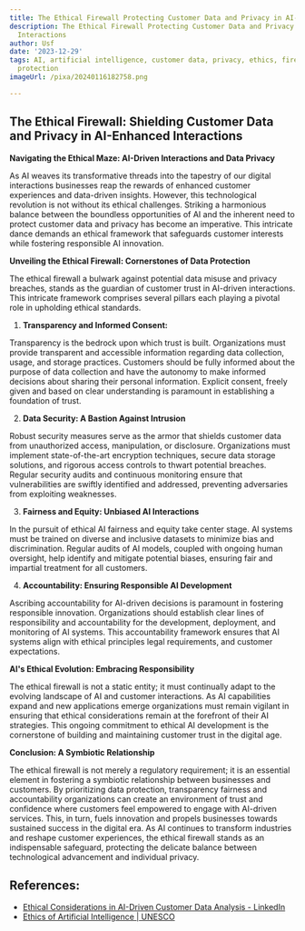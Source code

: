 ```yaml
---
title: The Ethical Firewall Protecting Customer Data and Privacy in AI-Driven Interactions
description: The Ethical Firewall Protecting Customer Data and Privacy in AI-Driven
  Interactions
author: Usf
date: '2023-12-29'
tags: AI, artificial intelligence, customer data, privacy, ethics, firewall, data
  protection
imageUrl: /pixa/20240116182758.png

---
```

## The Ethical Firewall: Shielding Customer Data and Privacy in AI-Enhanced Interactions

**Navigating the Ethical Maze: AI-Driven  Interactions and Data Privacy**

As AI weaves its  transformative threads into the tapestry  of our  digital interactions businesses reap  the rewards of enhanced customer experiences and data-driven insights. However, this technological  revolution is not without its ethical challenges. Striking a harmonious balance between the boundless opportunities of AI and the inherent  need to protect  customer data and privacy has  become an imperative. This intricate dance demands an ethical framework that  safeguards customer interests while fostering responsible AI innovation.

**Unveiling the Ethical Firewall: Cornerstones of Data Protection**

The ethical firewall a bulwark  against  potential data misuse and privacy breaches,  stands as the guardian of customer  trust in AI-driven interactions. This intricate framework comprises several pillars each playing  a pivotal role in upholding ethical standards.

1. **Transparency and Informed Consent:**

Transparency is the bedrock upon which  trust is built.  Organizations must provide transparent and accessible information regarding data collection, usage, and storage practices. Customers should be fully informed about the  purpose of data collection and have the autonomy to make informed decisions about sharing their personal information. Explicit consent, freely given and based on clear understanding is paramount in establishing a  foundation of  trust.

2. **Data Security: A Bastion Against Intrusion**

Robust security measures serve as the armor that shields customer data from unauthorized access,  manipulation, or disclosure. Organizations must implement state-of-the-art encryption techniques, secure data storage solutions, and rigorous  access controls  to thwart potential breaches. Regular security audits and continuous monitoring ensure that vulnerabilities are swiftly identified and addressed, preventing adversaries from exploiting weaknesses.

3. **Fairness and Equity: Unbiased AI Interactions**

In the pursuit of ethical AI fairness and equity take center stage. AI systems must be trained on diverse and inclusive datasets  to  minimize bias and discrimination. Regular audits of AI models, coupled with ongoing human oversight, help identify and mitigate potential biases, ensuring fair and impartial  treatment for all customers.

4. **Accountability: Ensuring Responsible AI  Development**

Ascribing accountability for  AI-driven decisions is paramount in fostering responsible innovation. Organizations should  establish clear lines of responsibility and accountability  for the development, deployment, and monitoring of AI systems. This accountability framework ensures that AI systems  align with ethical principles legal requirements, and customer expectations.

**AI's Ethical  Evolution: Embracing Responsibility**

The ethical firewall is not a static entity; it must continually adapt to the evolving  landscape of AI and customer interactions. As AI capabilities expand and new applications emerge organizations must remain  vigilant  in ensuring that ethical considerations remain at the forefront of  their  AI strategies. This ongoing commitment to ethical AI development is the cornerstone of building and  maintaining  customer trust in the digital age.

**Conclusion: A Symbiotic Relationship**

The  ethical firewall  is not  merely a regulatory requirement; it is an essential element in fostering a symbiotic relationship between businesses and customers. By prioritizing data protection, transparency fairness and accountability organizations can create an environment  of  trust and confidence where customers feel empowered to engage with AI-driven  services.  This, in turn, fuels innovation  and propels businesses towards sustained success  in the  digital era. As AI continues to transform industries  and reshape customer  experiences, the ethical firewall  stands as an indispensable safeguard, protecting the delicate balance between technological advancement and individual privacy.

## References:
- [Ethical Considerations in AI-Driven Customer Data Analysis - LinkedIn](https://www.linkedin.com/pulse/ethical-considerations-ai-driven-customer-data-analysis-murali-rohana)
- [Ethics of Artificial Intelligence | UNESCO](https://www.unesco.org/en/artificial-intelligence/recommendation-ethics)
